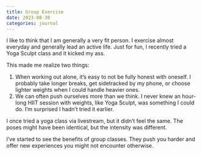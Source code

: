 ```yaml
---
title: Group Exercise
date: 2023-08-30
categories: journal
---
```


I like to think that I am generally a very fit person. 
I exercise almost everyday and generally lead an active life. 
Just for fun, I recently tried a Yoga Sculpt class and it kicked my ass. 

This made me realize two things:

1. When working out alone, it's easy to not be fully honest with oneself. I probably take longer breaks, get sidetracked by my phone, or choose lighter weights when I could handle heavier ones.
2. We can often push ourselves more than we think. I never knew an hour-long HIIT session with weights, like Yoga Sculpt, was something I could do. I'm surprised I hadn't tried it earlier.

I once tried a yoga class via livestream, but it didn't feel the same. The poses might have been identical, but the intensity was different.

I've started to see the benefits of group classes. They push you harder and offer new experiences you might not encounter otherwise.




